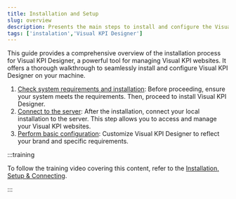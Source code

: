 ```yaml
---
title: Installation and Setup
slug: overview
description: Presents the main steps to install and configure the Visual KPI Designer.
tags: ['instalation','Visual KPI Designer']
---
```



This guide provides a comprehensive overview of the installation process for Visual KPI Designer, a powerful tool for managing Visual KPI websites. It offers a thorough walkthrough to seamlessly install and configure Visual KPI Designer on your machine.

1. [Check system requirements and installation](/docs/visual-kpi-designer/installation-and-setup/instalation): Before proceeding, ensure your system meets the requirements. Then, proceed to install Visual KPI Designer.
2. [Connect to the server](/docs/visual-kpi-designer/installation-and-setup/connecting): After the installation, connect your local installation to the server. This step allows you to access and manage your Visual KPI websites.
3. [Perform basic configuration](/docs/visual-kpi-designer/installation-and-setup/basic-setup): Customize Visual KPI Designer to reflect your brand and specific requirements.

:::training

To follow the training video covering this content, refer to the [Installation, Setup & Connecting](https://www.transpara.com/lesson/installation-setup-connecting/).

:::
